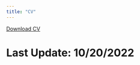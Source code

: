 ```yaml
---
title: "CV"
---
```

<a href="CV.pdf" class="download" title="Download CV as PDF">Download CV</a>	

# Last Update: 10/20/2022